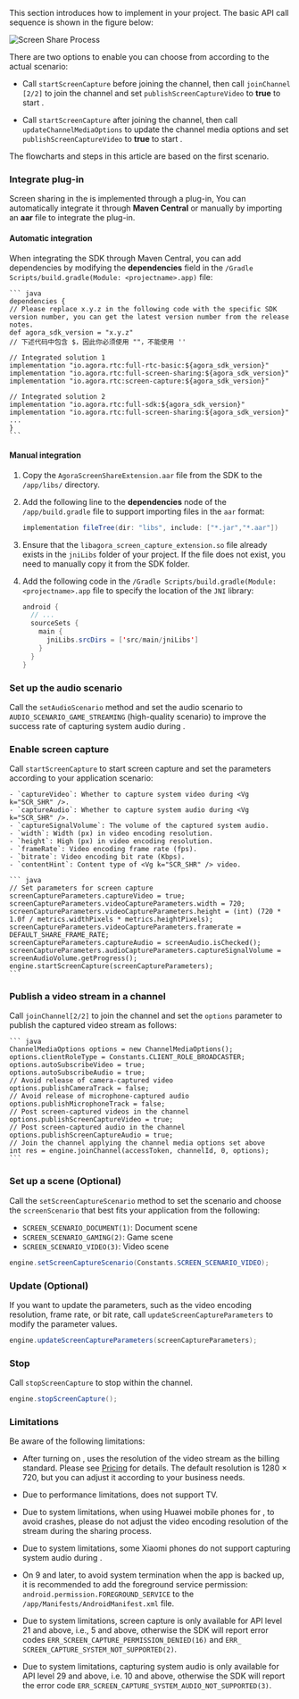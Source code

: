 <PlatformWrapper platform="android">

This section introduces how to implement <Vg k="SCR_SHR" /> in your project. The basic API call sequence is shown in the figure below:

![Screen Share Process](/images/video-sdk/screen-sharing-android-ios.svg)

There are two options to enable <Vg k="SCR_SHR" /> you can choose from according to the actual scenario:

- Call `startScreenCapture` before joining the channel, then call `joinChannel [2/2]` to join the channel and set `publishScreenCaptureVideo` to **true** to start <Vg k="SCR_SHR" />.

- Call `startScreenCapture` after joining the channel, then call `updateChannelMediaOptions` to update the channel media options and set `publishScreenCaptureVideo` to **true** to start <Vg k="SCR_SHR" />.

The flowcharts and steps in this article are based on the first scenario.

### Integrate <Vg k="SCR_SHR" /> plug-in

Screen sharing in the <Vg k="COMPANY" /> <Vg k="VSDK" /> is implemented through a plug-in, You can automatically integrate it through **Maven Central** or manually by importing an **aar** file to integrate the <Vg k="SCR_SHR" /> plug-in.

#### Automatic integration

When integrating the SDK through Maven Central, you can add dependencies by modifying the **dependencies** field in the `/Gradle Scripts/build.gradle(Module: <projectname>.app)` file:

    ``` java
    dependencies {
    // Please replace x.y.z in the following code with the specific SDK version number, you can get the latest version number from the release notes.
    def agora_sdk_version = "x.y.z"
    // 下述代码中包含 $，因此你必须使用 ""，不能使用 ''

    // Integrated solution 1
    implementation "io.agora.rtc:full-rtc-basic:${agora_sdk_version}"
    implementation "io.agora.rtc:full-screen-sharing:${agora_sdk_version}"
    implementation "io.agora.rtc:screen-capture:${agora_sdk_version}"

    // Integrated solution 2
    implementation "io.agora.rtc:full-sdk:${agora_sdk_version}"
    implementation "io.agora.rtc:full-screen-sharing:${agora_sdk_version}"
    ...
    }
    ```

#### Manual integration

1. Copy the `AgoraScreenShareExtension.aar` file from the SDK to the `/app/libs/` directory.

1. Add the following line to the **dependencies** node of the `/app/build.gradle` file to support importing files in the `aar` format:

    ``` java
    implementation fileTree(dir: "libs", include: ["*.jar","*.aar"])
    ```

1. Ensure that the `libagora_screen_capture_extension.so` file already exists in the `jniLibs` folder of your project. If the file does not exist, you need to manually copy it from the SDK folder.

1. Add the following code in the `/Gradle Scripts/build.gradle(Module: <projectname>.app` file to specify the location of the `JNI` library:

    ``` java
    android {
      // ...
      sourceSets {
        main {
          jniLibs.srcDirs = ['src/main/jniLibs']
        }
      }
    }
    ```

### Set up the audio scenario

Call the `setAudioScenario` method and set the audio scenario to `AUDIO_SCENARIO_GAME_STREAMING` (high-quality scenario) to improve the success rate of capturing system audio during <Vg k="SCR_SHR" />.

### Enable screen capture

Call `startScreenCapture` to start screen capture and set the parameters according to your application scenario:

    - `captureVideo`: Whether to capture system video during <Vg k="SCR_SHR" />.
    - `captureAudio`: Whether to capture system audio during <Vg k="SCR_SHR" />.
    - `captureSignalVolume`: The volume of the captured system audio.
    - `width`: Width (px) in video encoding resolution.
    - `height`: High (px) in video encoding resolution.
    - `frameRate`: Video encoding frame rate (fps).
    - `bitrate`: Video encoding bit rate (Kbps).
    - `contentHint`: Content type of <Vg k="SCR_SHR" /> video.

    ``` java
    // Set parameters for screen capture
    screenCaptureParameters.captureVideo = true;
    screenCaptureParameters.videoCaptureParameters.width = 720;
    screenCaptureParameters.videoCaptureParameters.height = (int) (720 * 1.0f / metrics.widthPixels * metrics.heightPixels);
    screenCaptureParameters.videoCaptureParameters.framerate = DEFAULT_SHARE_FRAME_RATE;
    screenCaptureParameters.captureAudio = screenAudio.isChecked();
    screenCaptureParameters.audioCaptureParameters.captureSignalVolume = screenAudioVolume.getProgress();
    engine.startScreenCapture(screenCaptureParameters);
    ```

### Publish a <Vg k="SCR_SHR" /> video stream in a channel

Call `joinChannel[2/2]` to join the channel and set the `options` parameter to publish the captured <Vg k="SCR_SHR" /> video stream as follows:

    ``` java
    ChannelMediaOptions options = new ChannelMediaOptions();
    options.clientRoleType = Constants.CLIENT_ROLE_BROADCASTER;
    options.autoSubscribeVideo = true;
    options.autoSubscribeAudio = true;
    // Avoid release of camera-captured video
    options.publishCameraTrack = false;
    // Avoid release of microphone-captured audio
    options.publishMicrophoneTrack = false;
    // Post screen-captured videos in the channel
    options.publishScreenCaptureVideo = true;
    // Post screen-captured audio in the channel
    options.publishScreenCaptureAudio = true;
    // Join the channel applying the channel media options set above
    int res = engine.joinChannel(accessToken, channelId, 0, options);
    ```

### Set up a <Vg k="SCR_SHR" /> scene (Optional)

Call the `setScreenCaptureScenario` method to set the <Vg k="SCR_SHR" /> scenario and choose the `screenScenario` that best fits your application from the following:

- `SCREEN_SCENARIO_DOCUMENT(1)`: Document scene
- `SCREEN_SCENARIO_GAMING(2)`: Game scene
- `SCREEN_SCENARIO_VIDEO(3)`: Video scene

``` java
engine.setScreenCaptureScenario(Constants.SCREEN_SCENARIO_VIDEO);
```

### Update <Vg k="SCR_SHR" /> (Optional)

If you want to update the <Vg k="SCR_SHR" /> parameters, such as the video encoding resolution, frame rate, or bit rate, call `updateScreenCaptureParameters` to modify the parameter values.

``` java
engine.updateScreenCaptureParameters(screenCaptureParameters);
```

### Stop <Vg k="SCR_SHR" />

Call `stopScreenCapture` to stop <Vg k="SCR_SHR" /> within the channel.

``` java
engine.stopScreenCapture();
```

### Limitations

Be aware of the following limitations:

- After turning on <Vg k="SCR_SHR" />, <Vg k="COMPANY" /> uses the resolution of the <Vg k="SCR_SHR" /> video stream as the billing standard. Please see [Pricing](../overview/pricing) for details. The default resolution is 1280 × 720, but you can adjust it according to your business needs.

- Due to <Vpl k="NAME" /> performance limitations, <Vg k="SCR_SHR" /> does not support <Vpl k="NAME" /> TV.

- Due to <Vpl k="NAME" /> system limitations, when using Huawei mobile phones for <Vg k="SCR_SHR" />, to avoid crashes, please do not adjust the video encoding resolution of the <Vg k="SCR_SHR" /> stream during the sharing process.

- Due to <Vpl k="NAME" /> system limitations, some Xiaomi phones do not support capturing system audio during <Vg k="SCR_SHR" />.

- On <Vpl k="NAME" /> 9 and later, to avoid system termination when the app is backed up, it is recommended to add the foreground service permission: `android.permission.FOREGROUND_SERVICE` to the `/app/Manifests/AndroidManifest.xml` file.

- Due to system limitations, screen capture is only available for <Vpl k="NAME" /> API level 21 and above, i.e., <Vpl k="NAME" /> 5 and above, otherwise the SDK will report error codes `ERR_SCREEN_CAPTURE_PERMISSION_DENIED(16)` and `ERR_ SCREEN_CAPTURE_SYSTEM_NOT_SUPPORTED(2)`.

- Due to system limitations, capturing system audio is only available for <Vpl k="NAME" /> API level 29 and above, i.e. <Vpl k="NAME" /> 10 and above, otherwise the SDK will report the error code `ERR_SCREEN_CAPTURE_SYSTEM_AUDIO_NOT_SUPPORTED(3)`.

</PlatformWrapper>